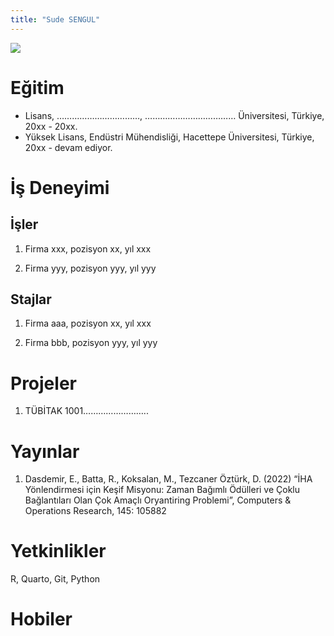 ```yaml
---
title: "Sude SENGUL"
---
```


![](/assets/images/vesikalik.jpeg){fig-align="center"}

# Eğitim

-   Lisans, .................................,
    .................................... Üniversitesi, Türkiye, 20xx -
    20xx.
-   Yüksek Lisans, Endüstri Mühendisliği, Hacettepe Üniversitesi,
    Türkiye, 20xx - devam ediyor.

# İş Deneyimi

## İşler

1.  Firma xxx, pozisyon xx, yıl xxx

2.  Firma yyy, pozisyon yyy, yıl yyy

## Stajlar

1.  Firma aaa, pozisyon xx, yıl xxx

2.  Firma bbb, pozisyon yyy, yıl yyy

# Projeler

1.  TÜBİTAK 1001..........................

# Yayınlar

1.  Dasdemir, E., Batta, R., Koksalan, M., Tezcaner Öztürk, D. (2022)
    “İHA Yönlendirmesi için Keşif Misyonu: Zaman Bağımlı Ödülleri ve
    Çoklu Bağlantıları Olan Çok Amaçlı Oryantiring Problemi”, Computers
    & Operations Research, 145: 105882

# Yetkinlikler

R, Quarto, Git, Python

# Hobiler

